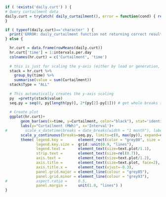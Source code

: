 
```r

if ( !exists('daily.curt') ) {
# Query curtailment data
daily.curt = tryCatch( daily_curtailment(), error = function(cond) { return('ERROR')})
}

if ( typeof(daily.curt)=='character' ) { 
  print('ERROR: daily_curtailment function not returning correct results.')
} else {

  hr.curt = data.frame(rowMeans(daily.curt))
  hr.curt['time'] = 1:intervals.per.day
  colnames(hr.curt) = c('Curtailment', 'time')
  
  # this is just for scaling the y-axis (either by load or generation, whichever is bigger)
  stack = hr.curt %>% 
    group_by(time) %>%
    summarise(value = sum(Curtailment))
  stack$Type = "ALL"
                    
  # This automatically creates the y-axis scaling
  py  =pretty(stack$value)
  seq.py = seq(0, py[length(py)], 2*(py[2]-py[1])) # get whole breaks sequence
  
  # Create plot
  ggplot(hr.curt)+
       geom_bar(aes(x=time, y=Curtailment, color="black"), stat='identity', color=NA)+    
       labs(y="Curtailment (MWh)", x='Interval')+
#        scale_x_datetime(breaks = date_breaks(width = "1 month"), labels = date_format("%b"), expand = c(0, 0))+
       scale_y_continuous(breaks=seq.py, limits=c(0, max(py)), expand=c(0,0))+
       theme( legend.key =       element_rect(color = "grey80", size = 0.4),
              legend.key.size =  grid::unit(0.9, "lines"), 
              legend.text =      element_text(size=text.plot/1.1),
              strip.text =       element_text(size=rel(0.7)),
              axis.text =        element_text(size=text.plot/1.2), 
              axis.title =       element_text(size=text.plot, face=2), 
              axis.title.x =     element_text(vjust=-0.3),
              panel.grid.major = element_line(colour = "grey85"),
              panel.grid.minor = element_line(colour = "grey93"),
#             aspect.ratio =     0.5,
              panel.margin =     unit(1.0, "lines") )
}
```
